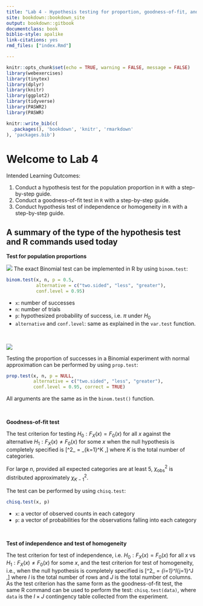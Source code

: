 ```yaml
---
title: "Lab 4 - Hypothesis testing for proportion, goodness-of-fit, and categorical data analysis"
site: bookdown::bookdown_site
output: bookdown::gitbook
documentclass: book
biblio-style: apalike
link-citations: yes
rmd_files: ["index.Rmd"]

---
```


```r
knitr::opts_chunk$set(echo = TRUE, warning = FALSE, message = FALSE)
library(webexercises)
library(tinytex)
library(dplyr)
library(knitr)
library(ggplot2)
library(tidyverse)
library(PASWR2)
library(PASWR)

```


```r
knitr::write_bib(c(
  .packages(), 'bookdown', 'knitr', 'rmarkdown'
), 'packages.bib')
```
# Welcome to Lab 4

Intended Learning Outcomes:

1. Conduct a hypothesis test for the population proportion in `R` with a step-by-step guide.
2. Conduct a goodness-of-fit test in `R` with a step-by-step guide.
3. Conduct hypothesis test of independence or homogeneity in `R` with a step-by-step guide. 

## A summary of the type of the hypothesis test and R commands used today

**Test for population proportions**

![](Images/binom.png)
The exact Binomial test can be implemented in R by using `binom.test`:
```r
binom.test(x, n, p = 0.5,
           alternative = c("two.sided", "less", "greater"),
           conf.level = 0.95)
```

* `x`: number of successes
* `n`: number of trials
* `p`: hypothesized probability of success, i.e. $\pi$ under $H_0$
* `alternative` and `conf.level`: same as explained in the `var.test` function. 

<br>

![](Images/binomnorm.png)

Testing the proportion of successes in a Binomial experiment with normal approximation can be performed by using `prop.test`:
```r
prop.test(x, n, p = NULL,
          alternative = c("two.sided", "less", "greater"),
          conf.level = 0.95, correct = TRUE)
```

All arguments are the same as in the `binom.test()` function. 

<br>

**Goodness-of-fit test**

The test criterion for testing $H_0: F_X(x) = F_0(x)$ for all $x$ against the alternative $H_1: F_X(x) \neq F_0(x)$ for some $x$ when the null hypothesis is completely specified is
\[\chi^2_\text{obs} = \sum_{k=1}^K \frac{(O_k-E_k)^2}{E_k},\]
where $K$ is the total number of categories.

For large $n$, provided all expected categories are at least 5, $\chi^2_\text{obs}$ is distributed approximately $\chi^2_{K-1}$.

The test can be performed by using `chisq.test`:
```r
chisq.test(x, p)
```

* `x`: a vector of observed counts in each category
* `p`: a vector of probabilities for the observations falling into each category

<br>

**Test of independence and test of homogeneity**

The test criterion for test of independence, i.e. $H_0: F_X(x) = F_0(x)$ for all $x$ vs $H_1: F_X(x) \neq F_0(x)$ for some $x$, and the test criterion for test of homogeneity, i.e., when the null hypothesis is completely specified is
\[\chi^2_\text{obs} = \sum_{i=1}^I\sum_{j=1}^J \frac{(O_{ij}-E_{ij})^2}{E_{ij}},\]
where $I$ is the total number of rows and $J$ is the total number of columns. As the test criterion has the same form as the goodness-of-fit test, the same R command can be used to perform the test: `chisq.test(data)`, where `data` is the $I \times J$ contingency table collected from the experiment.
